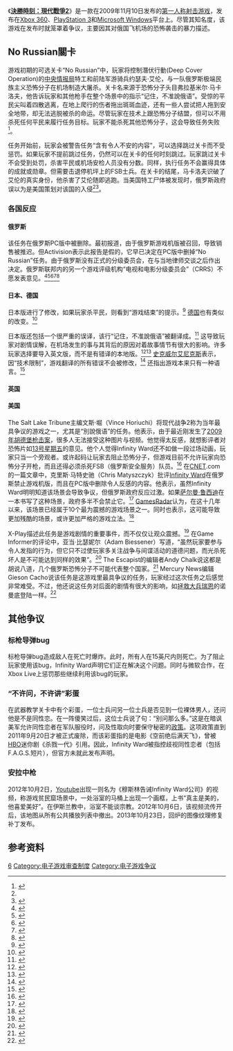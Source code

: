 {{NoteTA
|G1=Games
}}
《'''[[決勝時刻：現代戰爭2|決勝時刻：現代戰爭2]]'''》是一款在2009年11月10日发布的[[第一人称射击游戏|第一人称射击游戏]]，发布在[[Xbox_360|Xbox 360]]、[[PlayStation_3|PlayStation 3]]和[[Microsoft_Windows|Microsoft Windows]]平台上。尽管其知名度，该游戏在发布时就笼罩着争议，主要因其对俄国飞机场的恐怖袭击的暴力描述。

==No Russian關卡==
{{main|No Russian}}
<!-- 注释出：[[File:NoRussian.jpg|350px]] -->
{{Quote box
|quote=“我们做这个关卡有三个目的：解釋俄羅斯對美國開戰的原因，促使玩家對馬卡洛夫抱有強烈情緒，同時又能做到令人難忘和著迷。在第一人称射击游戏里，你永远逃不出英雄的视野，这就很难塑造反派，让玩家投身于他的恶行……这跟您享受的娱乐体验无关，因为你用的是桀骜不驯和全神贯注的心态融入到剧情中，这让你讨厌你的行为。跟这个关卡有关的是对剧情的管理，能让玩家忘我。”
|source=[[穆罕默德·阿拉维|穆罕默德·阿拉维]]，"No Russian"的设计师<ref name="kotaku.com">{{Cite web |url=http://kotaku.com/5931235/the-designer-of-call-of-dutys-no-russian-massacre-wanted-you-to-feel-something |title=存档副本 |accessdate=2014-11-22 |archive-date=2012-11-21 |archive-url=https://www.webcitation.org/6CKPeMtvF?url=http://kotaku.com/5931235/the-designer-of-call-of-dutys-no-russian-massacre-wanted-you-to-feel-something |dead-url=no }}</ref>
|align  = right
|width  = 50%
}}
游戏初期的可选关卡“No Russian”中，玩家将控制潛伏行動(Deep Cover Operation)的[[中央情报局|中央情报局]]特工和前陆军游骑兵约瑟夫·艾伦，与一队俄罗斯极端民族主义恐怖分子在机场制造大屠杀。关卡名来源于恐怖分子头目弗拉基米尔·马卡洛夫，他告诉玩家和其他枪手在整个场景中的指示“记住，不准說俄语”。受惊的平民尖叫着四散逃离，在地上爬行的伤者拖出斑斑血迹，还有一些人尝试把人拖到安全地带，却无法逃脱被杀的命运。尽管玩家在技术上跟恐怖分子结盟，但可以不用杀死任何平民来履行任务目标。玩家不能杀死其他恐怖分子，这会导致任务失败<ref name="MW2">{{cite video game|title=Call of Duty: Modern Warfare 2|developer=[[Infinity_Ward|Infinity Ward]]|date=2009-11-14|publisher=[[Activision|Activision]]|level="No Russian"|platform=[[PlayStation_3|PlayStation 3]], [[Xbox_360|Xbox 360]], [[Microsoft_Windows|Microsoft Windows]]}}</ref>。

任务开始前，玩家会被警告任务“含有令人不安的内容”，可以选择跳过关卡而不受惩罚。如果玩家不提前跳过任务，仍然可以在关卡的任何时刻跳过。玩家跳过关卡不会受到处罚，杀害平民或机场安检人员没有分数。同样，执行任务不会赢得具体的成就或勋章。但需要击退停机坪上的FSB士兵。在关卡的结尾，马卡洛夫识破了艾伦的真实身份，他杀害了艾伦随即逃跑。当美国特工尸体被发现时，俄罗斯政府误以为是美国策划对该国的入侵<ref name="MW2"/><ref name="warning">{{cite video game|title=Call of Duty: Modern Warfare 2|developer=[[Infinity_Ward|Infinity Ward]]|date=2009-11-14|publisher=[[Activision|Activision]]|platform=[[PlayStation_3|PlayStation 3]], [[Xbox_360|Xbox 360]], [[Microsoft_Windows|Microsoft Windows]]|quote='''Disturbing Warning Notice''': Some players may find one of the missions disturbing or offensive. Would you like to have the option to skip this mission? (You will not be penalized in terms of [[PlayStation_Network#Trophies|Trophies]]/[[Xbox_Live#Gamerscore|Achievements]] or game completion.)}}</ref>。

===各国反应===
====俄罗斯====
该任务在俄罗斯PC版中被删除。最初报道，由于俄罗斯游戏机版被召回，导致销售被推迟。但Activision表示此报告是假的，它早已决定在PC版中删掉“No Russian”任务。由于俄罗斯没有正式的分级委员会，在与当地律师交谈之后作出决定。俄罗斯联邦内的另一个游戏评级机构“电视和电影分级委员会”（CRRS）不愿发表意见。<ref>{{cite web|url=http://features.csmonitor.com/innovation/2009/11/17/modern-warfare-2-not-banned-in-russia-according-to-activision|title=Modern Warfare 2 not banned in Russia, according to Activision|date=2009-11-17|accessdate=2009-11-17|archive-date=2009-11-22|archive-url=https://web.archive.org/web/20091122133703/http://features.csmonitor.com/innovation/2009/11/17/modern-warfare-2-not-banned-in-russia-according-to-activision/|dead-url=no}}</ref><ref>{{cite web |url=http://www.gamerzines.com/xbox-360/news/modern-warfare-2-russia-banned.html |title=Modern Warfare 2 Russia Banned, XBox 360 News — GamerZines : Free Digital Games Magazines |publisher=GamerZines |date= |accessdate=2009-11-16 |deadurl=yes |archiveurl=https://web.archive.org/web/20091119034651/http://www.gamerzines.com/xbox-360/news/modern-warfare-2-russia-banned.html |archivedate=2009-11-19 }}</ref><ref>{{cite web |author=Listed in: PlayStation 3, Xbox 360, Games for Windows |url=http://www.qj.net/Russians-ban-Modern-Warfare-2-console-versions-for-No-Russian-mission/pg/49/aid/135926 |title=Russians ban Modern Warfare 2 console versions for 'No Russian' mission — PC Gaming, PlayStation, Wii, Nintendo DS, Xbox 360, News, Reviews, Downloads, Custom Apps, Homebrew and much more |publisher=Qj.net |date=2009-11-01 |accessdate=2009-11-16 |archive-date=2011-07-24 |archive-url=https://web.archive.org/web/20110724024633/http://www.qj.net/Russians-ban-Modern-Warfare-2-console-versions-for-No-Russian-mission/pg/49/aid/135926 |dead-url=no }}</ref><ref>{{cite web |url=http://www.neoseeker.com/forums/41612/t1448614-russians-ban-modern-warfare-2-console-versions-for-no-russian-mission/ |title=Russians ban Modern Warfare 2 console versions for 'No Russian' mission — Neoseeker Forums |publisher=Neoseeker.com |date= |accessdate=2009-11-16 |archive-date=2009-11-19 |archive-url=https://web.archive.org/web/20091119101437/http://www.neoseeker.com/forums/41612/t1448614-russians-ban-modern-warfare-2-console-versions-for-no-russian-mission/ |dead-url=no }}</ref><ref>{{cite web |url=http://multiplayerblog.mtv.com/2009/11/17/activision-disputes-russian-modern-warfare-2-ban-claims/ |title=Activision Disputes Russian ‘Modern Warfare 2′ Ban Claims » MTV Multiplayer |publisher=Multiplayerblog.mtv.com |date=2009-11-17 |accessdate=2009-12-12 |archive-date=2015-09-13 |archive-url=https://web.archive.org/web/20150913004727/http://multiplayerblog.mtv.com/2009/11/17/activision-disputes-russian-modern-warfare-2-ban-claims/ |dead-url=no }}</ref>

====日本、德国====
日本版进行了修改，如果玩家杀平民，则看到“游戏结束”的提示。<ref>{{cite web|url=http://www.andriasang.com/e/blog/2009/12/04/call_of_duty_localization|title=Square Enix Addresses CoD Modern Warfare 2 Localization Issue|publisher=Andriasang|accessdate=2009-12-08|date=2009-12-04|author=Anoop Gantayat|deadurl=yes|archiveurl=https://www.webcitation.org/66ZdB7ATF?url=http://andriasang.com/comejb/call_of_duty_localization/|archivedate=2012-03-31}}</ref> [[德国|德国]]也有类似的改变。<ref>{{cite web |url=http://multiplayerblog.mtv.com/2009/12/09/no-russian-scene-censored-for-call-of-duty-modern-warfare-2-in-japan/ |title=‘No Russian’ Scene Censored For ‘Call of Duty: Modern Warfare 2′ In Japan » MTV Multiplayer |publisher=Multiplayerblog.mtv.com |date= |accessdate=2009-12-12 |deadurl=yes |archiveurl=https://web.archive.org/web/20091213073230/http://multiplayerblog.mtv.com/2009/12/09/no-russian-scene-censored-for-call-of-duty-modern-warfare-2-in-japan |archivedate=2009-12-13 }}</ref>

日本版还包括一个很严重的误译，该行“记住，不准說俄语”被翻译成{{Nihongo|“杀了他们，他们是俄罗斯人”|殺せ、ロシア人だ|Korose, roshia-jinda}}。<ref>{{cite web|url=http://360.kombo.com/article.php?artid=17919|title=Modern Warfare 2's Japanese Dub Makes a Major Mistranslation|publisher=kombo.com|date=2009-12-03|accessdate=2009-12-03}}{{dead link|date=2018年1月 |bot=InternetArchiveBot |fix-attempted=yes }}</ref> 这导致玩家对剧情误解，在机场发生的事与其背后的原因对着故事情节有很大的影响。许多玩家选择要导入英文版，而不是有错译的本地版。<ref>{{cite web|url=http://www.1up.com/do/newsStory?cId=3177160|title=Modern Warfare 2 Japanese Localization Misses the Point|publisher=1up.com |date=2009-12-02|accessdate=2009-12-03}}</ref><ref>{{cite web|url=http://kotaku.com/5415904/gamers-not-happy-with-japanese-modern-warfare-2|title=Gamers Not Happy With Japanese Modern Warfare 2|accessdate=2009-12-03|publisher=Kotaku|date=2009-12-01|author=Brian Ashcraft|archive-date=2018-06-23|archive-url=https://web.archive.org/web/20180623165837/https://kotaku.com/5415904/gamers-not-happy-with-japanese-modern-warfare-2|dead-url=no}}</ref> [[史克威尔艾尼克斯|史克威尔艾尼克斯]]表示，因“技术限制”，游戏翻译的所有错误不会被修改，<ref>{{cite web|url=http://www.andriasang.com/e/blog/2009/12/04/call_of_duty_localization|title=Square Enix Addresses CoD Modern Warfare 2 Localization Issue|author=Anoop Gantayat|accessdate=2010-01-10|date=2009-12-04|deadurl=yes|archiveurl=https://www.webcitation.org/66ZdB7ATF?url=http://andriasang.com/comejb/call_of_duty_localization/|archivedate=2012-03-31}}</ref> 还指出游戏本来只有一种语言。<ref>{{cite web|url=http://www.siliconera.com/2009/12/04/square-enix-responds-to-modern-warfare-2-english-voice-acting-criticism/|title=Square Enix Responds To Modern Warfare 2 English Voice Acting Criticism|author=Spencer|accessdate=2010-01-09|date=2009-12-04|publisher=Siliconera|archive-date=2016-03-10|archive-url=https://web.archive.org/web/20160310065840/http://www.siliconera.com/2009/12/04/square-enix-responds-to-modern-warfare-2-english-voice-acting-criticism/|dead-url=no}}</ref>

====英国====
====美国====
The Salt Lake Tribune主编文斯·堀（Vince Horiuchi）将现代战争2称为当年最具争议的游戏之一，尤其是“別說俄语”的任务。他表示，由于最近刚发生了[[2009年胡德堡枪击案|2009年胡德堡枪击案]]，很多人无法接受这种图片与视频。他觉得太反感，就想影评者对恐怖片如[[13号星期五|13号星期五]]的意见。他个人觉得Infinity Ward还不如做一段过场动画，玩家只当一个旁观者。或许起码让玩家去阻止恐怖分子，但游戏目前不允许玩家向恐怖分子开枪，而且还得必须杀死FSB（俄罗斯安全服务）队员。<ref>{{cite web |url=http://www.sltrib.com/technology/ci_13799461 |title=Oh My Tech: 'Call of Duty' has troubling scene — Salt Lake Tribune |publisher=Sltrib.com |date=2009-11-16 |accessdate=2009-12-12 |archive-date=2016-03-22 |archive-url=https://web.archive.org/web/20160322033407/http://www.sltrib.com/technology/ci_13799461 |dead-url=no }}</ref> 在[[CNET|CNET]].com的一篇文章中，克里斯·马特史驰（Chris Matyszczyk）批评[[Infinity_Ward|Infinity Ward]]在俄罗斯禁止游戏机版，而且在PC版中删除令人反感的内容。他表示，虽然Infinity Ward明明知道该场景会导致争议，但俄罗斯政府反应过激。如果[[萨尔曼·鲁西迪|萨尔曼·鲁西迪]]在一本书写了这种场景，政府多半不会禁止它。<ref>{{cite web |last=Matyszczyk |first=Chris |url=http://news.cnet.com/8301-17852_3-10399131-71.html |title=Call of Duty: Modern Warfare 2 banned in Russia | Technically Incorrect — CNET News |publisher=News.cnet.com |date=2009-11-16 |accessdate=2009-12-12 |archive-date=2012-10-26 |archive-url=https://web.archive.org/web/20121026134931/http://news.cnet.com/8301-17852_3-10399131-71.html |dead-url=no }}</ref> [[GamesRadar|GamesRadar]]认为，在这十几年以来，该场景已经属于10个最为震撼的游戏场景之一。同时也表示，这可能导致更加残酷的场景，或许更加严格的游戏立法。<ref>{{cite web |title=The 10 most shocking moments of the decade |url=http://www.gamesradar.com/f/the-10-most-shocking-game-moments-of-the-decade/a-20091221122845427051 |publisher=[[GamesRadar|GamesRadar]] |accessdate=2010-01-04 |date=2009-12-29 |archive-date=2012-06-06 |archive-url=https://www.webcitation.org/68DD1NEAg?url=http://www.gamesradar.com/the-10-most-shocking-game-moments-of-the-decade/ |dead-url=no }}</ref>

X-Play描述此任务是游戏剧情的重要事件，而不仅仅让观众震撼。<ref>{{cite web |last=Keil |first=Matt |url=http://g4tv.com/games/xbox-360/61715/call-of-duty-modern-warfare-2/review/ |title=Call of Duty: Modern Warfare 2 for Xbox 360 - Reviews |publisher=G4tv.com |date=2009-11-10 |accessdate=2009-11-15 |archive-url=https://web.archive.org/web/20100205195707/http://g4tv.com/games/xbox-360/61715/Call-of-Duty-Modern-Warfare-2/review/ |archive-date=2010-02-05 |dead-url=yes }}</ref> 在Game Informer的评论中，亚当·比瑟妮尔（Adam Biessener）写道，“虽然玩家要参与令人发指的行为，但它只不过使玩家多关注战争与间谍活动的道德问题，而光杀死坏人是不可能达到同样的效果”。<ref name="gameinformer1">{{cite web |last=Biessener |first=Adam |url=http://gameinformer.com/games/call_of_duty_modern_warfare_2/b/xbox360/archive/2009/11/09/review-call-of-duty-modern-warfare-2.aspx |title=Multiplayer Reigns Supreme in Game of the Year Candidate — Call of Duty: Modern Warfare 2 - Xbox 360 |publisher=GameInformer.com |date=2009-11-09 |accessdate=2009-11-16 |archive-date=2009-11-15 |archive-url=https://web.archive.org/web/20091115235945/http://gameinformer.com/games/call_of_duty_modern_warfare_2/b/xbox360/archive/2009/11/09/review-call-of-duty-modern-warfare-2.aspx |dead-url=yes }}</ref> The Escapist的编辑者Andy Chalk说这都是胡说八道，几个俄罗斯恐怖分子不可能代表整个国家。<ref>{{cite web |author=Andy Chalk |url=http://www.escapistmagazine.com/news/view/96136-Modern-Warfare-2-Recalled-in-Russia |title=The Escapist : News : Modern Warfare 2 Recalled in Russia |publisher=Escapistmagazine.com |date=<!-- 16:51 -->2009-11-16 |accessdate=2009-12-12 |archive-date=2019-09-11 |archive-url=https://web.archive.org/web/20190911043209/http://www.escapistmagazine.com/news/view/96136-Modern-Warfare-2-Recalled-in-Russia |dead-url=no }}</ref> Mercury News编辑Gieson Cacho说该任务是这游戏里最具争议的任务，玩家经过这次任务之后感觉非常难受。不过，他还说这任务对后面的剧情有很大的影响，如[[拯救大兵瑞恩|拯救大兵瑞恩]]的诺曼底登陆一样。<ref>{{cite web|url=http://www.mercurynews.com/columns/ci_13808941|title=Review: 'Call of Duty: Modern Warfare 2' challenges players with its shocking violence|accessdate=2010-01-10|date=2009-11-18|author=Gieson Cacho|archive-date=2016-03-04|archive-url=https://web.archive.org/web/20160304040526/http://www.mercurynews.com/columns/ci_13808941|dead-url=no}}</ref>

==其他争议==

=== 标枪导弹bug ===
标枪导弹bug造成敌人在死亡时爆炸。此时，所有人在15英尺内则死亡。为了阻止玩家使用该bug，Infinity Ward声明它们正在解决这个问题。同时与微软合作，在Xbox Live上惩罚那些继续利用该bug的玩家。

=== “不许问，不许讲”彩蛋 ===
在武器教学关卡中有个彩蛋，一位士兵问另一位士兵是否见到一位裸体男人，还问他是不是同性恋。在一阵傻笑过后，这位士兵说了句：“别问那么多。”这是在暗讽美军允许同性恋者在军队服役时，问及性取向时要保守秘密的[[不问，不说|政策]]。这项政策直到2011年9月20日才被正式废除，而该彩蛋指的是电影《空前绝后满天飞》，曾被[[HBO|HBO]]迷你剧《杀戮一代》引用。因此，Infinity Ward被指控歧视同性恋者（包括F.A.G.S.短片），但官方未就此发布声明。

=== 安拉中枪 ===
2012年10月2日，[[Youtube|Youtube]]出现一则名为《穆斯林告诫Infinity Ward公司》的视频，称游戏贫民窟场景中，一处浴室的马桶上出现一个画框，上书“真主是美的，他喜爱美好”。在伊斯兰教中，浴室不能谈宗教。2012年10月6日，该视频流传开后，该地图从所有公共播放列表中撤出。2013年10月23日，回炉的图像纹理修复补丁发布。

== 参考资料 ==
{{reflist|2}}

{{決勝時刻系列}}
{{Game-rating}}
{{DEFAULTSORT:Call of Duty, Modern Warfare 2}}
[[Category:使命召唤系列电子游戏|6]]
[[Category:电子游戏审查制度|Category:电子游戏审查制度]]
[[Category:电子游戏争议|Category:电子游戏争议]]